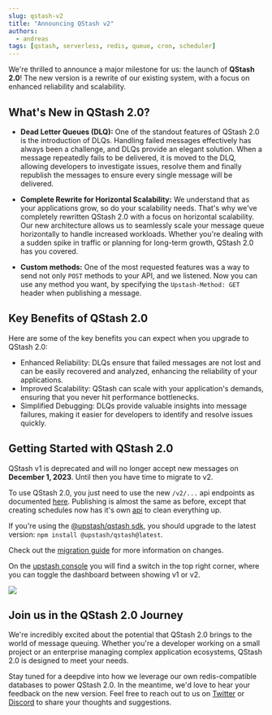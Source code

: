 ```yaml
---
slug: qstash-v2
title: "Announcing QStash v2"
authors:
  - andreas
tags: [qstash, serverless, redis, queue, cron, scheduler]
---
```


We're thrilled to announce a major milestone for us: the launch of **QStash 2.0**! The new version is a rewrite of our existing system, with a focus on enhanced reliability and scalability.

## What's New in QStash 2.0?

- **Dead Letter Queues (DLQ):**
  One of the standout features of QStash 2.0 is the introduction of DLQs. Handling failed messages effectively has always been a challenge, and DLQs provide an elegant solution. When a message repeatedly fails to be delivered, it is moved to the DLQ, allowing developers to investigate issues, resolve them and finally republish the messages to ensure every single message will be delivered.

- **Complete Rewrite for Horizontal Scalability:**
  We understand that as your applications grow, so do your scalability needs. That's why we've completely rewritten QStash 2.0 with a focus on horizontal scalability. Our new architecture allows us to seamlessly scale your message queue horizontally to handle increased workloads. Whether you're dealing with a sudden spike in traffic or planning for long-term growth, QStash 2.0 has you covered.

- **Custom methods:**
  One of the most requested features was a way to send not only `POST` methods to your API, and we listened. Now you can use any method you want, by specifying the `Upstash-Method: GET` header when publishing a message.

## Key Benefits of QStash 2.0

Here are some of the key benefits you can expect when you upgrade to QStash 2.0:

- Enhanced Reliability: DLQs ensure that failed messages are not lost and can be easily recovered and analyzed, enhancing the reliability of your applications.
- Improved Scalability: QStash can scale with your application's demands, ensuring that you never hit performance bottlenecks.
- Simplified Debugging: DLQs provide valuable insights into message failures, making it easier for developers to identify and resolve issues quickly.

## Getting Started with QStash 2.0

QStash v1 is deprecated and will no longer accept new messages on **December 1, 2023**. Until then you have time to migrate to v2.

To use QStash 2.0, you just need to use the new `/v2/...` api endpoints as documented [here](https://upstash.com/docs/qstash/api/messages/create).
Publishing is almost the same as before, except that creating schedules now has it's own [api](https://upstash.com/docs/qstash/features/schedules) to clean everything up.

If you're using the [@upstash/qstash sdk](https://github.com/upstash/sdk-qstash-ts), you should upgrade to the latest version: `npm install @upstash/qstash@latest`.

Check out the [migration guide](https://upstash.com/docs/qstash/migrating/v2) for more information on changes.

On the [upstash console](https://console.upstash.com/qstash) you will find a switch in the top right corner, where you can toggle the dashboard between showing v1 or v2.

![](/blog/qstash-v2/console.png)

## Join us in the QStash 2.0 Journey

We're incredibly excited about the potential that QStash 2.0 brings to the world of message queuing. Whether you're a developer working on a small project or an enterprise managing complex application ecosystems, QStash 2.0 is designed to meet your needs.

Stay tuned for a deepdive into how we leverage our own redis-compatible databases to power QStash 2.0. In the meantime, we'd love to hear your feedback on the new version. Feel free to reach out to us on [Twitter](https://twitter.com/upstash) or [Discord](https://upstash.com/discord) to share your thoughts and suggestions.
